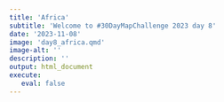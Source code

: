 ```yaml
---
title: 'Africa'
subtitle: 'Welcome to #30DayMapChallenge 2023 day 8'
date: '2023-11-08'
image: 'day8_africa.qmd'
image-alt: ''
description: ''
output: html_document
execute: 
   eval: false
---
```

